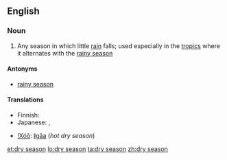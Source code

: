 {{wikipedia}}
==English==

===Noun===
{{en-noun|sg=[[dry]] [[season]]}}

# Any season in which little [[rain]] falls; used especially in the [[tropic]]s where it alternates with the [[rainy season]]

====Antonyms====
* [[rainy season]]

====Translations====
{{trans-top|season}}
* Finnish: {{t-|fi|kuiva kausi}}
* Japanese: {{t-|ja|乾季|tr=kanki}}, {{t-|ja|乾期|tr=kanki}}
{{trans-mid}}
* [[!Xóõ]]: [[ǁgâa]] (''hot dry season'')
{{trans-bottom}}

[[et:dry season]]
[[lo:dry season]]
[[ta:dry season]]
[[zh:dry season]]
